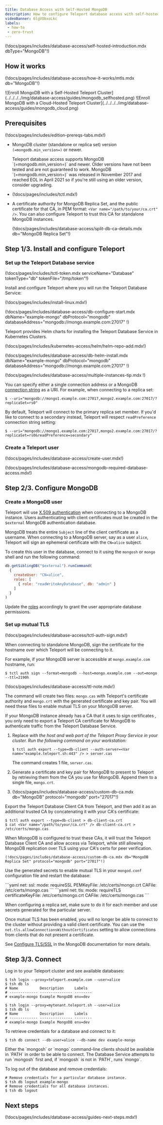 ```yaml
---
title: Database Access with Self-Hosted MongoDB
description: How to configure Teleport database access with self-hosted MongoDB.
videoBanner: 6lgVObxoLkc
labels:
 - how-to
 - zero-trust
---
```


(!docs/pages/includes/database-access/self-hosted-introduction.mdx dbType="MongoDB"!)

## How it works

(!docs/pages/includes/database-access/how-it-works/mtls.mdx db="MongoDB"!)

<Tabs>
<TabItem scope={["oss", "enterprise"]} label="Self-Hosted">
![Enroll MongoDB with a Self-Hosted Teleport Cluster](../../../../img/database-access/guides/mongodb_selfhosted.png)
</TabItem>
<TabItem scope={["cloud"]} label="Teleport Enterprise Cloud">
![Enroll MongoDB with a Cloud-Hosted Teleport Cluster](../../../../img/database-access/guides/mongodb_cloud.png)
</TabItem>

</Tabs>

## Prerequisites

(!docs/pages/includes/edition-prereqs-tabs.mdx!)

- MongoDB cluster (standalone or replica set) version `(=mongodb.min_version=)` or newer.

  <Admonition type="note">
  Teleport database access supports MongoDB `(=mongodb.min_version=)` and newer.
  Older versions have not been tested and are not guaranteed to work. MongoDB
  `(=mongodb.min_version=)` was released in November 2017 and reached EOL in
  April 2021 so if you're still using an older version, consider upgrading.
  </Admonition>

- (!docs/pages/includes/tctl.mdx!)

- A certificate authority for MongoDB Replica Set, and the public certificate
  for that CA, in PEM format: `<Var name="/path/to/your/ca.crt" />`. You can
  also configure Teleport to trust this CA for standalone MongoDB instances. 

  (!docs/pages/includes/database-access/split-db-ca-details.mdx db="MongoDB Replica Set"!)

## Step 1/3. Install and configure Teleport

### Set up the Teleport Database service

(!docs/pages/includes/tctl-token.mdx serviceName="Database" tokenType="db" tokenFile="/tmp/token"!)

Install and configure Teleport where you will run the Teleport Database Service:

<Tabs>
<TabItem label="Linux Server">

(!docs/pages/includes/install-linux.mdx!)

(!docs/pages/includes/database-access/db-configure-start.mdx dbName="example-mongo" dbProtocol="mongodb" databaseAddress="mongodb://mongo.example.com:27017" !)

</TabItem>
<TabItem label="Kubernetes Cluster">
  Teleport provides Helm charts for installing the Teleport Database Service in Kubernetes Clusters.

  (!docs/pages/includes/kubernetes-access/helm/helm-repo-add.mdx!)

  (!docs/pages/includes/database-access/db-helm-install.mdx dbName="example-mongo" dbProtocol="mongodb" databaseAddress="mongodb://mongo.example.com:27017" !)
</TabItem>
</Tabs>

(!docs/pages/includes/database-access/multiple-instances-tip.mdx !)

You can specify either a single connection address or a MongoDB
[connection string](https://docs.mongodb.com/manual/reference/connection-string/)
as a URI. For example, when connecting to a replica set:

```code
$ --uri="mongodb://mongo1.example.com:27017,mongo2.example.com:27017/?replicaSet=rs0"
```

By default, Teleport will connect to the primary replica set member. If you'd
like to connect to a secondary instead, Teleport will respect `readPreference`
connection string setting:

```code
$ --uri="mongodb://mongo1.example.com:27017,mongo2.example.com:27017/?replicaSet=rs0&readPreference=secondary"
```

### Create a Teleport user

(!docs/pages/includes/database-access/create-user.mdx!)

(!docs/pages/includes/database-access/mongodb-required-database-access.mdx!)

## Step 2/3. Configure MongoDB

### Create a MongoDB user

Teleport will use [X.509 authentication](https://docs.mongodb.com/manual/tutorial/configure-x509-client-authentication/)
when connecting to a MongoDB instance. Users authenticating with client certificates
must be created in the `$external` MongoDB authentication database.

MongoDB treats the entire `Subject` line of the client certificate as a username.
When connecting to a MongoDB server, say as a user `alice`, Teleport will sign
an ephemeral certificate with the `CN=alice` subject.

To create this user in the database, connect to it using the `mongosh` or `mongo` shell and run
the following command:

```js
db.getSiblingDB("$external").runCommand(
  {
    createUser: "CN=alice",
    roles: [
      { role: "readWriteAnyDatabase", db: "admin" }
    ]
  }
)
```

Update the [roles](https://docs.mongodb.com/manual/tutorial/manage-users-and-roles/)
accordingly to grant the user appropriate database permissions.

### Set up mutual TLS

<Tabs>
  <TabItem label="Standalone">
  (!docs/pages/includes/database-access/tctl-auth-sign.mdx!)

  When connecting to standalone MongoDB, sign the certificate for the hostname over
  which Teleport will be connecting to it.

  For example, if your MongoDB server is accessible at `mongo.example.com`
  hostname, run:

  ```code
  $ tctl auth sign --format=mongodb --host=mongo.example.com --out=mongo --ttl=2190h
  ```

  (!docs/pages/includes/database-access/ttl-note.mdx!)

  The command will create two files: `mongo.cas` with Teleport's certificate
  authority and `mongo.crt` with the generated certificate and key pair. You will
  need these files to enable mutual TLS on your MongoDB server.

  If your MongoDB instance already has a CA that it uses to sign certificates ,
  you only need to export a Teleport CA certificate for MongoDB to authenticate
  traffic from the Teleport Database Service.
  
  1. Replace <Var name="example.teleport.sh:443" /> with the host and web port
     of the Teleport Proxy Service in your cluster. Run the following command on
     your workstation:
  
     ```code 
     $ tctl auth export --type=db-client --auth-server=<Var name="example.teleport.sh:443" /> > server.cas
     ```
  
     The command creates 1 file, `server.cas`.
  
  1. Generate a certificate and key pair for MongoDB to present to Teleport by
     retrieving them from the CA you use for MongoDB. Append them to a single
     file, `mongo.crt`.
  
  1. (!docs/pages/includes/database-access/custom-db-ca.mdx db="MongoDB" protocol="mongodb" port="27017"!)

  </TabItem> 
  <TabItem label="Replica Set"> 

  Export the Teleport Database Client CA from Teleport, and then add it as an
  additional trusted CA by concatenating it with your CA's certificate:
  
  ```code
  $ tctl auth export --type=db-client > db-client-ca.crt
  $ cat <Var name="/path/to/your/ca.crt" /> db-client-ca.crt > /etc/certs/mongo.cas
  ```

  When MongoDB is configured to trust these CAs, it will trust the Teleport 
  Database Client CA and allow access via Teleport, while still allowing MongoDB 
  replication over TLS using your CA's certs for peer verification.
  
    (!docs/pages/includes/database-access/custom-db-ca.mdx db="MongoDB Replica Set" protocol="mongodb" port="27017"!)
  </TabItem>
</Tabs>

Use the generated secrets to enable mutual TLS in your `mongod.conf` configuration
file and restart the database:

<Tabs>
  <TabItem label="MongoDB 3.6 - 4.2">
  ```yaml
  net:
    ssl:
      mode: requireSSL
      PEMKeyFile: /etc/certs/mongo.crt
      CAFile: /etc/certs/mongo.cas
  ```
  </TabItem>
  <TabItem label="MongoDB 4.2+">
  ```yaml
  net:
    tls:
      mode: requireTLS
      certificateKeyFile: /etc/certs/mongo.crt
      CAFile: /etc/certs/mongo.cas
  ```
  </TabItem>
</Tabs>

When configuring a replica set, make sure to do it for each member and use
secrets generated for the particular server.

Once mutual TLS has been enabled, you will no longer be able to connect to
the cluster without providing a valid client certificate. You can use the
`net.tls.allowConnectionsWithoutCertificates` setting to allow connections
from clients that do not present a certificate.

See [Configure TLS/SSL](https://docs.mongodb.com/manual/tutorial/configure-ssl/)
in the MongoDB documentation for more details.

## Step 3/3. Connect

Log in to your Teleport cluster and see available databases:

<Tabs>
<TabItem scope={["oss", "enterprise"]} label="Self-Hosted">

```code
$ tsh login --proxy=teleport.example.com --user=alice
$ tsh db ls
# Name          Description     Labels
# ------------- --------------- --------
# example-mongo Example MongoDB env=dev
```

</TabItem>
<TabItem scope={["cloud"]} label="Teleport Enterprise Cloud">

```code
$ tsh login --proxy=mytenant.teleport.sh --user=alice
$ tsh db ls
# Name          Description     Labels
# ------------- --------------- --------
# example-mongo Example MongoDB env=dev
```

</TabItem>

</Tabs>

To retrieve credentials for a database and connect to it:

```code
$ tsh db connect --db-user=alice --db-name dev example-mongo
```

<Admonition type="note" title="Supported MongoDB clients">
  Either the `mongosh` or `mongo` command-line clients should be available in `PATH` in order to be
  able to connect. The Database Service attempts to run `mongosh` first and, if `mongosh` is not in `PATH`, runs `mongo`.
</Admonition>

To log out of the database and remove credentials:

```code
# Remove credentials for a particular database instance.
$ tsh db logout example-mongo
# Remove credentials for all database instances.
$ tsh db logout
```

## Next steps

(!docs/pages/includes/database-access/guides-next-steps.mdx!)

